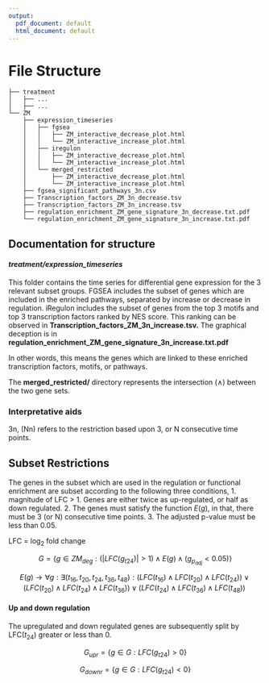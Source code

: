 ```yaml
---
output:
  pdf_document: default
  html_document: default
---
```


# File Structure


```
├── treatment
│   ├── ... 
│   ├── ... 
└── ZM
    ├── expression_timeseries
    │   ├── fgsea
    │   │   ├── ZM_interactive_decrease_plot.html
    │   │   └── ZM_interactive_increase_plot.html
    │   ├── iregulon
    │   │   ├── ZM_interactive_decrease_plot.html
    │   │   └── ZM_interactive_increase_plot.html
    │   └── merged_restricted
    │       ├── ZM_interactive_decrease_plot.html
    │       └── ZM_interactive_increase_plot.html
    ├── fgsea_significant_pathways_3n.csv
    ├── Transcription_factors_ZM_3n_decrease.tsv
    ├── Transcription_factors_ZM_3n_increase.tsv
    ├── regulation_enrichment_ZM_gene_signature_3n_decrease.txt.pdf
    └── regulation_enrichment_ZM_gene_signature_3n_increase.txt.pdf
```

## Documentation for structure

#### *_treatment_/expression_timeseries*
This folder contains the time series for differential gene expression for the 3 relevant subset groups.
FGSEA includes the subset of genes which are included in the enriched pathways, separated by increase or decrease in regulation.
iRegulon includes the subset of genes from the top 3 motifs and top 3 transcription factors ranked by NES score. 
This ranking can be observed in **Transcription_factors_ZM_3n_increase.tsv.**
The graphical deception is in **regulation_enrichment_ZM_gene_signature_3n_increase.txt.pdf**

In other words, this means the genes which are linked to these enriched transcription factors, motifs, or pathways.

The **merged_restricted/** directory represents the intersection ($\land$) between the two gene sets.



### Interpretative aids
3n, (Nn) refers to the restriction based upon 3, or N consecutive time points.


## Subset Restrictions
The genes in the subset which are used in the regulation or functional enrichment are subset according to the following three conditions,
1. magnitude of LFC > 1. Genes are either twice as up-regulated, or half as down regulated.
2. The genes must satisfy the function $E(g)$, in that, there must be 3 (or N) consecutive time points.
3. The adjusted p-value must be less than 0.05.

LFC = $\log_{2}$ fold change

$$
G = \{ g \in ZM_{deg} : (|LFC (g_{t24})| > 1) \land E(g) \land (g_{p_{adj}} < 0.05) \}
$$


$$
E(g) \rightarrow \forall g : \exists (t_{16}, t_{20}, t_{24}, t_{36}, t_{48})  :
(LFC(t_{16}) \land LFC(t_{20}) \land LFC(t_{24})) \lor 
(LFC(t_{20}) \land LFC(t_{24}) \land LFC(t_{36})) \lor 
(LFC(t_{24}) \land LFC(t_{36}) \land LFC(t_{48}))\
$$

#### Up and down regulation
The upregulated and down regulated genes are subsequently split by LFC($t_{24}$) greater or less than 0.

$$
G_{upr}= \{g \in G : LFC (g_{t24}) > 0  \}
$$


$$
G_{downr}= \{g \in G : LFC (g_{t24}) < 0  \}
$$

